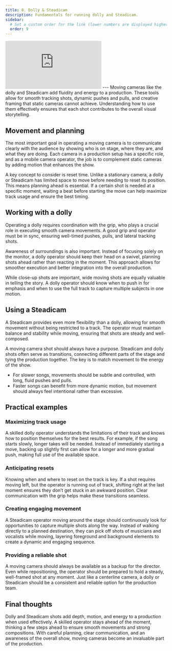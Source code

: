 ```yaml
---
title: 8. Dolly & Steadicam
description: Fundamentals for running dolly and Steadicam.
sidebar:
  # Set a custom order for the link (lower numbers are displayed higher up)
  order: 9
---
```

<iframe id="kmsembed-1_trf0lrjw" src="https://watch.liberty.edu/embed/secure/iframe/entryId/1_trf0lrjw/uiConfId/52537662/st/0" class="kmsembed" allowfullscreen webkitallowfullscreen mozAllowFullScreen allow="autoplay *; fullscreen *; encrypted-media *" referrerPolicy="no-referrer-when-downgrade" sandbox="allow-downloads allow-forms allow-same-origin allow-scripts allow-top-navigation allow-pointer-lock allow-popups allow-modals allow-orientation-lock allow-popups-to-escape-sandbox allow-presentation allow-top-navigation-by-user-activation" frameborder="0" title="8 | Dolly-Steadicam"></iframe>
---
Moving cameras like the dolly and Steadicam add fluidity and energy to a production. These tools allow for smooth tracking shots, dynamic pushes and pulls, and creative framing that static cameras cannot achieve. Understanding how to use them effectively ensures that each shot contributes to the overall visual storytelling.

## Movement and planning

The most important goal in operating a moving camera is to communicate clearly with the audience by showing who is on stage, where they are, and what they are doing. Each camera in a production setup has a specific role, and as a mobile camera operator, the job is to complement static cameras by adding motion that enhances the show.

A key concept to consider is reset time. Unlike a stationary camera, a dolly or Steadicam has limited space to move before needing to reset its position. This means planning ahead is essential. If a certain shot is needed at a specific moment, waiting a beat before starting the move can help maximize track usage and ensure the best timing.

## Working with a dolly

Operating a dolly requires coordination with the grip, who plays a crucial role in executing smooth camera movements. A good grip and operator must be in sync, ensuring well-timed pushes, pulls, and lateral tracking shots.

Awareness of surroundings is also important. Instead of focusing solely on the monitor, a dolly operator should keep their head on a swivel, planning shots ahead rather than reacting in the moment. This approach allows for smoother execution and better integration into the overall production.

While close-up shots are important, wide moving shots are equally valuable in telling the story. A dolly operator should know when to push in for emphasis and when to use the full track to capture multiple subjects in one motion.

## Using a Steadicam

A Steadicam provides even more flexibility than a dolly, allowing for smooth movement without being restricted to a track. The operator must maintain balance and stability while moving, ensuring that shots are steady and well-composed.

A moving camera shot should always have a purpose. Steadicam and dolly shots often serve as transitions, connecting different parts of the stage and tying the production together. The key is to match movement to the energy of the show. 

- For slower songs, movements should be subtle and controlled, with long, fluid pushes and pulls.  
- Faster songs can benefit from more dynamic motion, but movement should always feel intentional rather than excessive.  

## Practical examples

### Maximizing track usage

A skilled dolly operator understands the limitations of their track and knows how to position themselves for the best results. For example, if the song starts slowly, longer takes will be needed. Instead of immediately starting a move, backing up slightly first can allow for a longer and more gradual push, making full use of the available space.

### Anticipating resets

Knowing when and where to reset on the track is key. If a shot requires moving left, but the operator is running out of track, shifting right at the last moment ensures they don’t get stuck in an awkward position. Clear communication with the grip helps make these transitions seamless.

### Creating engaging movement

A Steadicam operator moving around the stage should continuously look for opportunities to capture multiple shots along the way. Instead of walking directly to a planned destination, they can pick off shots of musicians and vocalists while moving, layering foreground and background elements to create a dynamic and engaging sequence.

### Providing a reliable shot

A moving camera should always be available as a backup for the director. Even while repositioning, the operator should be prepared to hold a steady, well-framed shot at any moment. Just like a centerline camera, a dolly or Steadicam should be a consistent and reliable option for the production team.

## Final thoughts

Dolly and Steadicam shots add depth, motion, and energy to a production when used effectively. A skilled operator stays ahead of the moment, thinking a few steps ahead to ensure smooth movements and strong compositions. With careful planning, clear communication, and an awareness of the overall show, moving cameras become an invaluable part of the production.